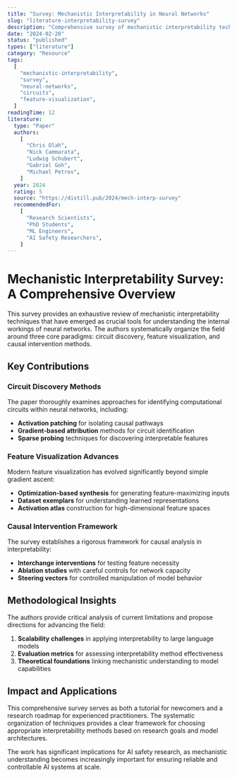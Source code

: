 ```yaml
---
title: "Survey: Mechanistic Interpretability in Neural Networks"
slug: "literature-interpretability-survey"
description: "Comprehensive survey of mechanistic interpretability techniques, covering circuit discovery, feature visualization, and causal interventions in modern deep learning systems."
date: "2024-02-20"
status: "published"
types: ["literature"]
category: "Resource"
tags:
  [
    "mechanistic-interpretability",
    "survey",
    "neural-networks",
    "circuits",
    "feature-visualization",
  ]
readingTime: 12
literature:
  type: "Paper"
  authors:
    [
      "Chris Olah",
      "Nick Cammarata",
      "Ludwig Schubert",
      "Gabriel Goh",
      "Michael Petrov",
    ]
  year: 2024
  rating: 5
  source: "https://distill.pub/2024/mech-interp-survey"
  recommendedFor:
    [
      "Research Scientists",
      "PhD Students",
      "ML Engineers",
      "AI Safety Researchers",
    ]
---
```


# Mechanistic Interpretability Survey: A Comprehensive Overview

This survey provides an exhaustive review of mechanistic interpretability techniques that have emerged as crucial tools for understanding the internal workings of neural networks. The authors systematically organize the field around three core paradigms: circuit discovery, feature visualization, and causal intervention methods.

## Key Contributions

### Circuit Discovery Methods

The paper thoroughly examines approaches for identifying computational circuits within neural networks, including:

- **Activation patching** for isolating causal pathways
- **Gradient-based attribution** methods for circuit identification
- **Sparse probing** techniques for discovering interpretable features

### Feature Visualization Advances

Modern feature visualization has evolved significantly beyond simple gradient ascent:

- **Optimization-based synthesis** for generating feature-maximizing inputs
- **Dataset exemplars** for understanding learned representations
- **Activation atlas** construction for high-dimensional feature spaces

### Causal Intervention Framework

The survey establishes a rigorous framework for causal analysis in interpretability:

- **Interchange interventions** for testing feature necessity
- **Ablation studies** with careful controls for network capacity
- **Steering vectors** for controlled manipulation of model behavior

## Methodological Insights

The authors provide critical analysis of current limitations and propose directions for advancing the field:

1. **Scalability challenges** in applying interpretability to large language models
2. **Evaluation metrics** for assessing interpretability method effectiveness
3. **Theoretical foundations** linking mechanistic understanding to model capabilities

## Impact and Applications

This comprehensive survey serves as both a tutorial for newcomers and a research roadmap for experienced practitioners. The systematic organization of techniques provides a clear framework for choosing appropriate interpretability methods based on research goals and model architectures.

The work has significant implications for AI safety research, as mechanistic understanding becomes increasingly important for ensuring reliable and controllable AI systems at scale.

